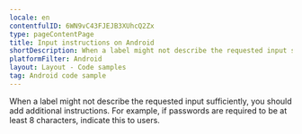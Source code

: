 ```yaml
---
locale: en
contentfulID: 6WN9vC43FJEJB3XUhcQ2Zx
type: pageContentPage
title: Input instructions on Android
shortDescription: When a label might not describe the requested input sufficiently, you should add additional instructions.
platformFilter: Android
layout: Layout - Code samples
tag: Android code sample
---
```


When a label might not describe the requested input sufficiently, you should add additional instructions. For example, if passwords are required to be at least 8 characters, indicate this to users.

<CodeSample id="input-instructions" locale="en" platform="android" />
